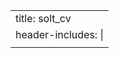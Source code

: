 ---
title: solt_cv
header-includes: |
  <meta http-equiv="Refresh" content="0; URL=SoltCV_202205.pdf">
---